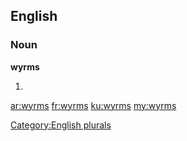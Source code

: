 ==English==

===Noun===
'''wyrms'''

# {{plural of|[[wyrm]]}}

[[Category:English plurals]]

[[ar:wyrms]]
[[fr:wyrms]]
[[ku:wyrms]]
[[my:wyrms]]